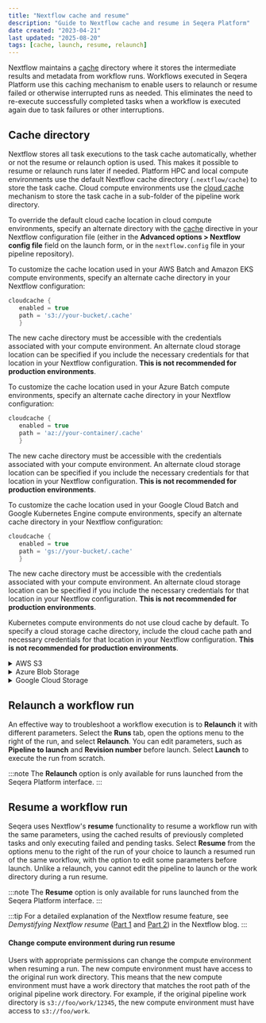 ```yaml
---
title: "Nextflow cache and resume"
description: "Guide to Nextflow cache and resume in Seqera Platform"
date created: "2023-04-21"
last updated: "2025-08-20"
tags: [cache, launch, resume, relaunch]
---
```



Nextflow maintains a [cache](https://www.nextflow.io/docs/latest/cache-and-resume.html) directory where it stores the intermediate results and metadata from workflow runs. Workflows executed in Seqera Platform use this caching mechanism to enable users to relaunch or resume failed or otherwise interrupted runs as needed. This eliminates the need to re-execute successfully completed tasks when a workflow is executed again due to task failures or other interruptions.

## Cache directory

Nextflow stores all task executions to the task cache automatically, whether or not the resume or relaunch option is used. This makes it possible to resume or relaunch runs later if needed. Platform HPC and local compute environments use the default Nextflow cache directory (`.nextflow/cache`) to store the task cache. Cloud compute environments use the [cloud cache](https://www.nextflow.io/docs/latest/cache-and-resume.html#cache-stores) mechanism to store the task cache in a sub-folder of the pipeline work directory.

To override the default cloud cache location in cloud compute environments, specify an alternate directory with the [cache](https://www.nextflow.io/docs/latest/process.html#process-cache) directive in your Nextflow configuration file (either in the **Advanced options > Nextflow config file** field on the launch form, or in the `nextflow.config` file in your pipeline repository).

<Tabs>
<TabItem value="AWS Batch and Amazon EKS" label="AWS Batch and Amazon EKS" default>

To customize the cache location used in your AWS Batch and Amazon EKS compute environments, specify an alternate cache directory in your Nextflow configuration:

```groovy 
cloudcache {
   enabled = true
   path = 's3://your-bucket/.cache'
   }
```

The new cache directory must be accessible with the credentials associated with your compute environment. An alternate cloud storage location can be specified if you include the necessary credentials for that location in your Nextflow configuration. **This is not recommended for production environments**.

</TabItem>
<TabItem value="Azure Batch" label="Azure Batch" default>

To customize the cache location used in your Azure Batch compute environments, specify an alternate cache directory in your Nextflow configuration:

```groovy 
cloudcache {
   enabled = true
   path = 'az://your-container/.cache'
   }
```

The new cache directory must be accessible with the credentials associated with your compute environment. An alternate cloud storage location can be specified if you include the necessary credentials for that location in your Nextflow configuration. **This is not recommended for production environments**.


</TabItem>
<TabItem value="Google Cloud Batch and Google Kubernetes Engine" label="Google Cloud Batch and Google Kubernetes Engine " default>

To customize the cache location used in your Google Cloud Batch and Google Kubernetes Engine compute environments, specify an alternate cache directory in your Nextflow configuration:

```groovy 
cloudcache {
   enabled = true
   path = 'gs://your-bucket/.cache'
   }
```

The new cache directory must be accessible with the credentials associated with your compute environment. An alternate cloud storage location can be specified if you include the necessary credentials for that location in your Nextflow configuration. **This is not recommended for production environments**.


</TabItem>
<TabItem value="Kubernetes" label="Kubernetes" default>

Kubernetes compute environments do not use cloud cache by default. To specify a cloud storage cache directory, include the cloud cache path and necessary credentials for that location in your Nextflow configuration. **This is not recommended for production environments**.

   <details>
      <summary>AWS S3</summary>

      ```groovy
      // Specify cloud storage credentials
      aws {
         accessKey = '<YOUR S3 ACCESS KEY>'
         secretKey = '<YOUR S3 SECRET KEY>'
         region = '<YOUR REGION>'
         }
      // Set the cloud cache path
      cloudcache {
         enabled = true
         path = 's3://your-bucket/.cache'
         }
      ```

   </details>

   <details>
      <summary>Azure Blob Storage</summary>

      ```groovy
      // Specify cloud storage credentials
      azure {
      storage {
         accountName = '<YOUR AZURE BLOB STORAGE ACCOUNT NAME>'
         accountKey = '<YOUR AZURE BLOB STORAGE ACCOUNT KEY>'
         }
      }
      // Set the cloud cache path
      cloudcache {
         enabled = true
         path = 'az://your-container/.cache'
         }
      ```

   </details>

   <details>
      <summary>Google Cloud Storage</summary>

      1. See [these instructions](../compute-envs/google-cloud-batch#iam) to set up IAM and create a JSON key file for the custom service account with permissions to your Google Cloud storage account.
      2. If you run the [gcloud CLI authentication flow](https://nextflow.io/docs/edge/google.html#credentials) with `gcloud auth application-default login`, your Application Default Credentials are written to `$HOME/.config/gcloud/application_default_credentials.json` and picked up by Nextflow automatically. Otherwise, declare the `GOOGLE_APPLICATION_CREDENTIALS` environment variable explicitly with the local path to your service account credentials file created in the previous step.
      3. Add the following to the **Nextflow Config file** field when you [launch](../launch/launchpad#launch-form) your pipeline:

      ```groovy
      // Specify cloud storage credentials
      google {
         location                        = '<YOUR BUCKET LOCATION>'
         project                         = '<YOUR PROJECT ID>'
         batch.serviceAccountEmail       = '<YOUR SERVICE ACCOUNT EMAIL>'
         }
      // Set the cloud cache path
      cloudcache {
         enabled = true
         path = 'gs://your-bucket/.cache'
         }
      ```
   
   </details>

</TabItem>
</Tabs>

## Relaunch a workflow run

An effective way to troubleshoot a workflow execution is to **Relaunch** it with different parameters. Select the **Runs** tab, open the options menu to the right of the run, and select **Relaunch**. You can edit parameters, such as **Pipeline to launch** and **Revision number** before launch. Select **Launch** to execute the run from scratch.

:::note
The **Relaunch** option is only available for runs launched from the Seqera Platform interface.
:::

## Resume a workflow run

Seqera uses Nextflow's **resume** functionality to resume a workflow run with the same parameters, using the cached results of previously completed tasks and only executing failed and pending tasks. Select **Resume** from the options menu to the right of the run of your choice to launch a resumed run of the same workflow, with the option to edit some parameters before launch. Unlike a relaunch, you cannot edit the pipeline to launch or the work directory during a run resume.

:::note
The **Resume** option is only available for runs launched from the Seqera Platform interface.
:::

:::tip
For a detailed explanation of the Nextflow resume feature, see _Demystifying Nextflow resume_ ([Part 1](https://www.nextflow.io/blog/2019/demystifying-nextflow-resume.html) and [Part 2](https://www.nextflow.io/blog/2019/troubleshooting-nextflow-resume.html)) in the Nextflow blog.
:::

#### Change compute environment during run resume

Users with appropriate permissions can change the compute environment when resuming a run. The new compute environment must have access to the original run work directory. This means that the new compute environment must have a work directory that matches the root path of the original pipeline work directory. For example, if the original pipeline work directory is `s3://foo/work/12345`, the new compute environment must have access to `s3://foo/work`.